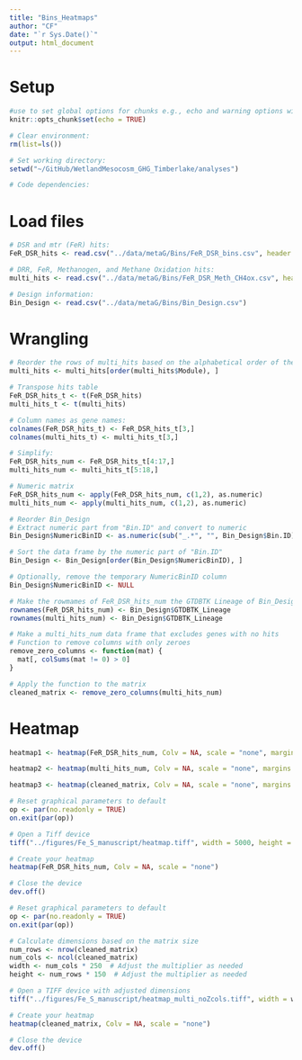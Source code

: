 ```yaml
---
title: "Bins_Heatmaps"
author: "CF"
date: "`r Sys.Date()`"
output: html_document
---
```


# Setup

```r
#use to set global options for chunks e.g., echo and warning options will be applied to all chunks:
knitr::opts_chunk$set(echo = TRUE)

# Clear environment:
rm(list=ls())

# Set working directory:
setwd("~/GitHub/WetlandMesocosm_GHG_Timberlake/analyses")

# Code dependencies:

```

# Load files
```r
# DSR and mtr (FeR) hits:
FeR_DSR_hits <- read.csv("../data/metaG/Bins/FeR_DSR_bins.csv", header = T)

# DRR, FeR, Methanogen, and Methane Oxidation hits:
multi_hits <- read.csv("../data/metaG/Bins/FeR_DSR_Meth_CH4ox.csv", header = T)

# Design information:
Bin_Design <- read.csv("../data/metaG/Bins/Bin_Design.csv")
```

# Wrangling
```r
# Reorder the rows of multi_hits based on the alphabetical order of the Module column
multi_hits <- multi_hits[order(multi_hits$Module), ]

# Transpose hits table
FeR_DSR_hits_t <- t(FeR_DSR_hits)
multi_hits_t <- t(multi_hits)

# Column names as gene names:
colnames(FeR_DSR_hits_t) <- FeR_DSR_hits_t[3,]
colnames(multi_hits_t) <- multi_hits_t[3,]

# Simplify:
FeR_DSR_hits_num <- FeR_DSR_hits_t[4:17,]
multi_hits_num <- multi_hits_t[5:18,]

# Numeric matrix
FeR_DSR_hits_num <- apply(FeR_DSR_hits_num, c(1,2), as.numeric)
multi_hits_num <- apply(multi_hits_num, c(1,2), as.numeric)

# Reorder Bin_Design
# Extract numeric part from "Bin.ID" and convert to numeric
Bin_Design$NumericBinID <- as.numeric(sub("_.*", "", Bin_Design$Bin.ID))

# Sort the data frame by the numeric part of "Bin.ID"
Bin_Design <- Bin_Design[order(Bin_Design$NumericBinID), ]

# Optionally, remove the temporary NumericBinID column
Bin_Design$NumericBinID <- NULL

# Make the rowmames of FeR_DSR_hits_num the GTDBTK Lineage of Bin_Design
rownames(FeR_DSR_hits_num) <- Bin_Design$GTDBTK_Lineage
rownames(multi_hits_num) <- Bin_Design$GTDBTK_Lineage

# Make a multi_hits_num data frame that excludes genes with no hits
# Function to remove columns with only zeroes
remove_zero_columns <- function(mat) {
  mat[, colSums(mat != 0) > 0]
}

# Apply the function to the matrix
cleaned_matrix <- remove_zero_columns(multi_hits_num)
```

# Heatmap
```r
heatmap1 <- heatmap(FeR_DSR_hits_num, Colv = NA, scale = "none", margins = c(14,14))

heatmap2 <- heatmap(multi_hits_num, Colv = NA, scale = "none", margins = c(4,.000001))

heatmap3 <- heatmap(cleaned_matrix, Colv = NA, scale = "none", margins = c(5, 10))
```

```r
# Reset graphical parameters to default
op <- par(no.readonly = TRUE)
on.exit(par(op))

# Open a Tiff device
tiff("../figures/Fe_S_manuscript/heatmap.tiff", width = 5000, height = 1800, res = 600)

# Create your heatmap
heatmap(FeR_DSR_hits_num, Colv = NA, scale = "none")

# Close the device
dev.off()
```

```r
# Reset graphical parameters to default
op <- par(no.readonly = TRUE)
on.exit(par(op))

# Calculate dimensions based on the matrix size
num_rows <- nrow(cleaned_matrix)
num_cols <- ncol(cleaned_matrix)
width <- num_cols * 250  # Adjust the multiplier as needed
height <- num_rows * 150  # Adjust the multiplier as needed

# Open a TIFF device with adjusted dimensions
tiff("../figures/Fe_S_manuscript/heatmap_multi_noZcols.tiff", width = width, height = height, res = 600)

# Create your heatmap
heatmap(cleaned_matrix, Colv = NA, scale = "none")

# Close the device
dev.off()
``` 
